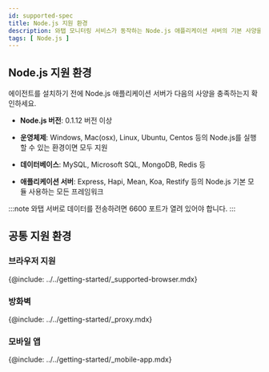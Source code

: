 ```yaml
---
id: supported-spec
title: Node.js 지원 환경
description: 와탭 모니터링 서비스가 동작하는 Node.js 애플리케이션 서버의 기본 사양을 알아보세요.
tags: [ Node.js ]
---
```


## Node.js 지원 환경

에이전트를 설치하기 전에 Node.js 애플리케이션 서버가 다음의 사양을 충족하는지 확인하세요.

* **Node.js 버전**: 0.1.12 버전 이상

* **운영체제**: Windows, Mac(osx), Linux, Ubuntu, Centos 등의 Node.js를 실행할 수 있는 환경이면 모두 지원

* **데이터베이스**: MySQL, Microsoft SQL, MongoDB, Redis 등

* **애플리케이션 서버**: Express, Hapi, Mean, Koa, Restify 등의 Node.js 기본 모듈 사용하는 모든 프레임워크

:::note
와탭 서버로 데이터를 전송하려면 6600 포트가 열려 있어야 합니다.
:::

## 공통 지원 환경

### 브라우저 지원

{@include: ../../getting-started/_supported-browser.mdx}

### 방화벽

{@include: ../../getting-started/_proxy.mdx}  

### 모바일 앱

{@include: ../../getting-started/_mobile-app.mdx}